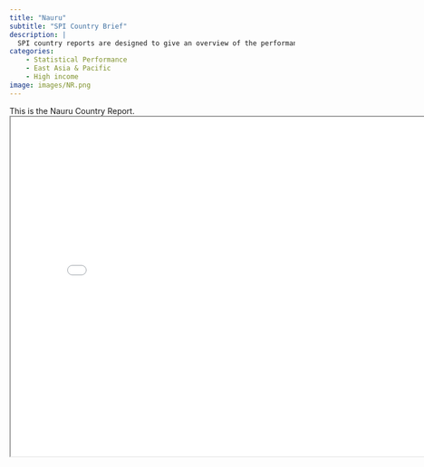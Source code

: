 ```yaml
---
title: "Nauru"
subtitle: "SPI Country Brief"
description: |
  SPI country reports are designed to give an overview of the performance of Nauru.
categories:
    - Statistical Performance
    - East Asia & Pacific
    - High income
image: images/NR.png
---
```


This is the Nauru Country Report.
<iframe src="charts/Nauru_chart.html" width="800" height="600"></iframe>

